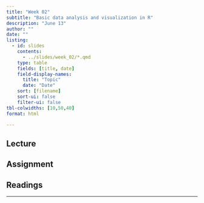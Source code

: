 ```yaml
---
title: "Week 02"
subtitle: "Basic data analysis and visualization in R"
description: "June 13"
author: ""
date: ""
listing:
  - id: slides
    contents:
      - ../slides/week_02/*.qmd
    type: table
    fields: [title, date]
    field-display-names:
      title: "Topic"
      date: "Date"
    sort: [filename]
    sort-ui: false
    filter-ui: false
tbl-colwidths: [10,50,40]
format: html

---
```


## Lecture

::: {}
:::

## Assignment

## Readings

---
